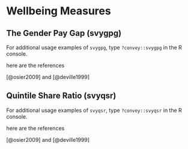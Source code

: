 # Wellbeing Measures  {#wellbeing}

## The Gender Pay Gap (svygpg)



For additional usage examples of `svygpg`, type `?convey::svygpg` in the R console.


here are the references


[@osier2009] and [@deville1999]



## Quintile Share Ratio (svyqsr)



For additional usage examples of `svyqsr`, type `?convey::svyqsr` in the R console.


here are the references

[@osier2009] and [@deville1999]

